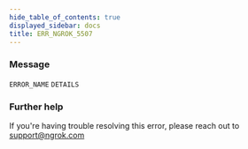 ```yaml
---
hide_table_of_contents: true
displayed_sidebar: docs
title: ERR_NGROK_5507
---
```




### Message

`ERROR_NAME` `DETAILS`

<ErrorDetails error="err_ngrok_5507" />

### Further help

If you're having trouble resolving this error, please reach out to [support@ngrok.com](mailto:support@ngrok.com?subject=Help%20with%20ERR_NGROK_5507)
